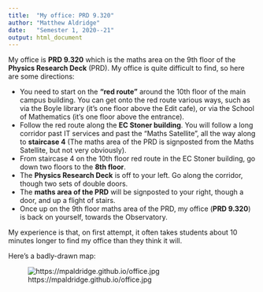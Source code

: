 ```yaml
---
title:  "My office: PRD 9.320"
author: "Matthew Aldridge"
date:   "Semester 1, 2020--21"
output: html_document
---
```


My office is **PRD 9.320** which is the maths area on the 9th floor of the **Physics Research Deck** (PRD). My office is quite difficult to find, so here are some directions:

* You need to start on the **"red route"** around the 10th floor of the main campus building. You can get onto the red route various ways, such as via the Boyle library (it's one floor above the Edit cafe), or via the School of Mathematics (it's one floor above the entrance).
* Follow the red route along the **EC Stoner building**. You will follow a long corridor past IT services and past the "Maths Satellite", all the way along to **staircase 4** (The maths area of the PRD is signposted from the Maths Satellite, but not very obviously).
* From staircase 4 on the 10th floor red route in the EC Stoner building, go down two floors to the **8th floor**.
* The **Physics Research Deck** is off to your left. Go along the corridor, though two sets of double doors.
* The **maths area of the PRD** will be signposted to your right, though a door, and up a flight of stairs.
* Once up on the 9th floor maths area of the PRD, my office (**PRD 9.320**) is back on yourself, towards the Observatory.

My experience is that, on first attempt, it often takes students about 10 minutes longer to find my office than they think it will.

Here's a badly-drawn map:

![https://mpaldridge.github.io/office.jpg]()